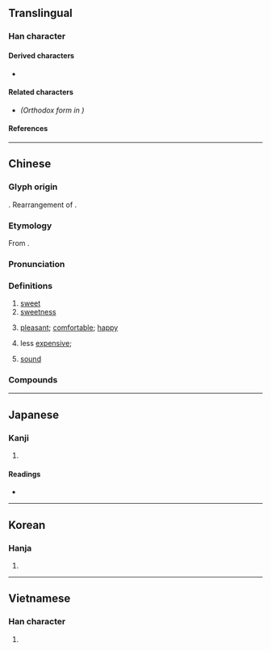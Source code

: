 {{also|甛}}
{{character info}}
==Translingual==

===Han character===
{{Han char|rn=99|rad=甘|as=06|sn=11|four=24670|canj=HRTM|ids=⿰舌甘}}

====Derived characters====
* {{l|mul|[[憇]], [[㵇]], [[𭗌]]}}

====Related characters====
* {{l|mul|[[甛]]}} ''(Orthodox form in {{w|Kangxi dictionary}})''

====References====
{{Han ref|kx=0754.130|dkj=21656|dj=1161.060|hdz=42414.090|uh=751C}}

----

==Chinese==
{{zh-forms|alt=甛,䑚,䣶,餂,𥑠,𦧩,𩚣}}
{{zh-wp|zh|yue}}

===Glyph origin===
{{Han etyl}}
{{Han compound|舌|甘|ls=ic|t1=tongue|t2=sweet}}. Rearrangement of {{zh-l|*甛}}.

===Etymology===
From {{inh|zh|sit-pro|*ljam||sweet; fragrant}}.

===Pronunciation===
{{zh-pron
|m=tián
|m-s=tian2
|dg=тян1
|c=tim4
|c-t=hiam3
|g=tien2
|h=pfs=thiàm;gd=tiam2
|j=tie1
|mb=dǎng
|md=diĕng
|mn=tiⁿ/tiâm
|mn_note=tiⁿ - vernacular; tiâm - literary
|mn-t=diam5
|w=3di
|x=dienn2
|mc=y
|oc=y
|ma=y
|cat=a,n
}}

===Definitions===
{{zh-hanzi}}

# [[sweet]]
# [[sweetness]]
# {{lb|zh|figurative}} [[pleasant]]; [[comfortable]]; [[happy]]
# {{lb|zh|figurative}} less [[expensive]]; 
# {{lb|zh|figurative|of sleep}} [[sound]]

===Compounds===
{{zh-der||甜不唧|甜菜|甜橙|甜點|甜甘|甜瓜|甜津津|甜酒|甜美|甜蜜|甜麵醬|甜品|甜潤|甜食|甜適|甜爽|甜水|甜絲絲|甜酸苦辣|甜酸|甜頭|甜香|甜馨|甜言蜜語|甜滋滋|人義水甜|口甜如蜜|喫甜頭|嘗甜頭|嘴甜|嘴甜心苦|嬌甜|心甜意洽|拗甜|殺口甜|甘甜|甜不辣|甜八寶|甜味|甜嘴蜜舌|甜心|甜根子草|甜水麵|甜甜圈|甜甜蜜蜜|甜筒|甜膩|甜蘿蔔|甜言|甜言媚語|甜言美語|甜言軟語|甜話兒|甜語花言|甜豆|甜辣醬|甜鞋淨襪|花甜蜜嘴|葉甜菜|酸甜兒|酸甜苦辣|面甜|香甜|黑甜|黑甜鄉|甜水海}}

{{zh-cat|Elementary}}

----

==Japanese==

===Kanji===
{{ja-kanji|grade=|rs=甘06}}

# {{rfdef|ja|sort=甘06}}

====Readings====
* {{ja-readings|on=[[てん]] (ten)|kun=[[うまい]] (umai)}}

----

==Korean==

===Hanja===
{{ko-hanja|[[달다|달]]|첨}}

# {{hanja form of|첨|sweet}}

----

==Vietnamese==

===Han character===
{{vi-readings|reading=điềm|rs=甘06}}

# {{rfdef|vi|sort=甘06}}